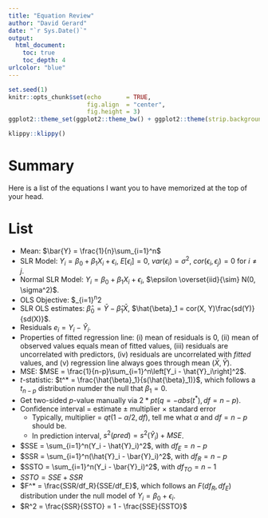 ```yaml
---
title: "Equation Review"
author: "David Gerard"
date: "`r Sys.Date()`"
output:  
  html_document:
    toc: true
    toc_depth: 4
urlcolor: "blue"
---
```


```r
set.seed(1)
knitr::opts_chunk$set(echo       = TRUE, 
                      fig.align  = "center",
                      fig.height = 3)
ggplot2::theme_set(ggplot2::theme_bw() + ggplot2::theme(strip.background = ggplot2::element_rect(fill = "white")))
```

```r
klippy::klippy()
```

# Summary

Here is a list of the equations I want you to have memorized at the top of your head.

# List

- Mean: $\bar{Y} = \frac{1}{n}\sum_{i=1}^n$
- SLR Model: $Y_i = \beta_0 + \beta_1 X_i + \epsilon_i$, $E[\epsilon_i] = 0$, $var(\epsilon_i) = \sigma^2$, $cor(\epsilon_i, \epsilon_j) = 0$ for $i\neq j$.
- Normal SLR Model: $Y_i = \beta_0 + \beta_1 X_i + \epsilon_i$, $\epsilon \overset{iid}{\sim} N(0, \sigma^2)$.
- OLS Objective: $\sum_{i=1}^n\left[Y_i - (\beta_0 + \beta_1X_i)\right]^2
- SLR OLS estimates: $\hat{\beta}_0 = \bar{Y} - \hat{\beta}_1\bar{X}$, $\hat{\beta}_1 = cor(X, Y)\frac{sd(Y)}{sd(X)}$.
- Residuals $e_i = Y_i - \hat{Y}_i$.
- Properties of fitted regression line: (i) mean of residuals is 0, (ii) mean of observed values equals mean of fitted values, (iii) residuals are uncorrelated with predictors, (iv) residuals are uncorrelated with *fitted* values, and (v) regression line always goes through mean $(\bar{X}, \bar{Y})$.
- MSE: $MSE = \frac{1}{n-p}\sum_{i=1}^n\left[Y_i - \hat{Y}_i\right]^2$.
- $t$-statistic: $t^* = \frac{\hat{\beta}_1}{s(\hat{\beta}_1)}$, which follows a $t_{n-p}$ distribution numder the null that $\beta_1 = 0$.
- Get two-sided $p$-value manually via $2 * pt(q = -abs(t^*), df = n - p)$.
- Confidence interval = estimate $\pm$ multiplier $\times$ standard error
    - Typically, multiplier = $qt(1 - \alpha/2, df)$, tell me what $\alpha$ and $df = n-p$ should be.
    - In prediction interval, $s^2(pred) = s^2(\hat{Y}_i) + MSE$.
- $SSE = \sum_{i=1}^n(Y_i - \hat{Y}_i)^2$, with $df_E = n - p$
- $SSR = \sum_{i=1}^n(\hat{Y}_i - \bar{Y}_i)^2$, with $df_R = n - p$ 
- $SSTO = \sum_{i=1}^n(Y_i - \bar{Y}_i)^2$, with $df_{TO} = n-1$
- $SSTO = SSE + SSR$
- $F^* = \frac{SSR/df_R}{SSE/df_E}$, which follows an $F(df_R, df_E)$ distribution under the null model of $Y_i = \beta_0 + \epsilon_i$.
- $R^2 = \frac{SSR}{SSTO} = 1 - \frac{SSE}{SSTO}$

